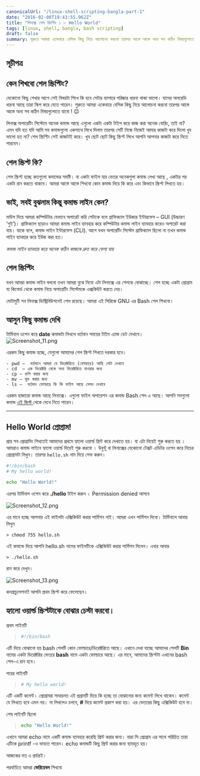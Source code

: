```yaml
---
canonicalUrl: "/linux-shell-scripting-bangla-part-1"
date: "2016-02-08T19:43:55.962Z"
title: "লিনাক্স শেল স্ক্রিপ্টিং ১ – Hello World"
tags: [linux, shell, bangla, bash scripting]
draft: false
summary: শুরুতে আমরা একেবারে বেসিক কিছু নিয়ে আলোচনা করবো তারপর আস্তে আস্তে অন্য সব কঠিন বিষয়গুলোতে যাবো ! 😉 লিনাক্স অপারেটিং সিস্টেমে অনেক কমান্ড আছে এগুলো একটা একটা টাইপ করে কাজ করা অনেক বোরিং, তাই না? এমন যদি হত যদি আমি সব কমান্ড...
---
```

## সূচীপত্র
<TOCInline toc={props.toc} exclude="সূচীপত্র" toHeading={2} />

## কেন শিখবো শেল স্ক্রিপ্টিং?

যেকোনো কিছু শেখার আগে সেই বিষয়টা শিখে কি হবে সেটার ব্যাপারে পরিষ্কার ধারনা থাকা ভালো। যাদের অলরেডি ধারনা আছে তারা স্কিপ করে যেতে পারেন।  শুরুতে আমরা একেবারে বেসিক কিছু নিয়ে আলোচনা করবো তারপর আস্তে আস্তে অন্য সব কঠিন বিষয়গুলোতে যাবো ! 😉

লিনাক্স অপারেটিং সিস্টেমে অনেক কমান্ড আছে এগুলো একটা একটা টাইপ করে কাজ করা অনেক বোরিং, তাই না? এমন যদি হত যদি আমি সব কমান্ডগুলো একসাথে লিখে দিলাম তারপর সেটি নিজে নিজেই আমার কাজটা করে দিলো খুব ভালো হত না? শেল স্ক্রিপ্টিং সেই কাজটাই করে। খুব ছোট ছোট কিছু স্ক্রিপ্ট লিখে আপনি আপনার কাজটা করে নিতে পারবেন।

## শেল স্ক্রিপ্ট কি?

শেল স্ক্রিপ্ট হচ্ছে কতগুলো কমান্ডের সমষ্টি। বা একটা ফাইল যার ভেতর অনেকগুলা কমান্ড লেখা আছে , একটার পর একটা রান করতে থাকবে। আমরা আস্তে আস্তে শিখবো কোন কমান্ড দিয়ে কি করে এবং কিভাবে স্ক্রিপ্ট লিখতে হয়।

## ভাই, সবই বুঝলাম কিন্তু কমান্ড লাইন কেন?

মাউস দিয়ে আমরা কম্পিউটার যেভাবে অপারেট করি সেটাকে বলে গ্রাফিক্যাল ইউজার ইন্টারফেস – GUI (উচ্চারণ ‘গুই’)। গ্রাফিক্যাল ছাড়াও আমরা কমান্ড লাইন ব্যাবহার করে কম্পিউটার কমান্ড লাইন ব্যাবহার করেও অপারেট করা যায়। যাকে বলে, কমান্ড লাইন ইন্টারফেস (CLI). আগে যখন অপারেটিং সিস্টেম গ্রাফিক্যাল ছিলো না তখন কমান্ড লাইন ব্যাবহার করে ইউজ করা হত।

*কমান্ড লাইন ব্যাবহার করে অনেক কঠিন কাজকে দ্রুত করে ফেলা যায়*


## শেল স্ক্রিপ্টিং

যখন আমরা কমান্ড লাইন বলবো তখন আমরা বুঝে নিবো এটা লিনাক্সে এর শেলকে বোঝাচ্ছে। শেল হচ্ছে একটা প্রোগ্রাম যা কিবোর্ড থেকে কমান্ড নিয়ে অপারেটিং সিস্টেমকে এক্সকিউট করতে দেয়।

মোটামুটি সব লিনাক্স ডিস্ট্রিবিউশনেই শেল রয়েছে। আমরা এই সিরিজে GNU এর Bash শেল শিখবো।

## আসুন কিছু কমান্ড দেখি

টার্মিনাল ওপেন করে **date** কমান্ডটা লিখলে বর্তমান সময়ের টাইম এ্যান্ড ডেট দেখাবে। ![Screenshot_11.png](/static/blog/linux-shell-1/screenshot_11.png)

এরকম কিছু কমান্ড হচ্ছে, যেগুলো আমাদের শেল স্ক্রিপ্ট শিখতে দরকার হবে।

```
- pwd –  বর্তমানে আমরা যে ডিরেক্টরিতে (ফোল্ডারে) আছি সেটা দেখাবে
- cd  – এক ডিরেক্টরি থেকে অন্য ডিরেক্টরিতে যাওয়ার জন্য
- cp – কপি করার জন্য
- mv – মুভ করার জন্য
- ls –  বর্তমান ফোল্ডারে কি কি ফাইল আছে সেসব দেখাবে
```

এরকম হাজারো কমান্ড আছে লিনাক্সে। এগুলো ফাইল অপারেশন এর কমান্ড Bash শেল এ আছে। আপনি সবগুলো কমান্ড [এই জিস্ট ](https://gist.github.com/LeCoupa/122b12050f5fb267e75f)থেকে দেখে নিতে পারেন।

------

## Hello World প্রোগ্রাম!

প্রায় সব প্রোগ্রামিং শিখতেই আমাদের প্রথমে হ্যালো ওয়ার্ল্ড প্রিন্ট করে দেখাতে হয়। বা এটা দিয়েই শুরু করতে হয় । 
আমরাও কমান্ড লাইনে হ্যালো ওয়ার্ল্ড দিয়েই শুরু করবো । 
উবুন্টু বা লিনাক্সের যেকোনো টেক্সট এডিটর ওপেন করে নিচের প্রোগ্রামটা লিখুন।  তারপর `hello.sh` নাম দিয়ে সেভ করুন।


```bash
#!/bin/bash
# My hello world!

echo "Hello World!"
```

এরপর টার্মিনাল ওপেন করে **./hello** টাইপ করুন  । Permission denied আসবে

![Screenshot_12.png](/static/blog/linux-shell-1/screenshot_12.png)

এর মানে হচ্ছে আপনার এই ফাইলটা  এক্সিকিউট করার পার্মিশন নাই। আমরা এখন পার্মিশন দিবো। টার্মিনালে আবার লিখুন

```
> chmod 755 hello.sh
```
এই কমান্ডে দিয়ে আপনি hello.sh নামের ফাইলটিকে এক্সিকিউট করার পার্মিশন দিলেন। এবার আবার

```
> ./hello.sh
```

রান করে দেখুন।

![Screenshot_13.png](/static/blog/linux-shell-1/screenshot_13.png)

কনগ্রাচুলেশন!! আপনি প্রথম স্ক্রিপ্ট করে ফেলেছেন।



## হ্যালো ওয়ার্ল্ড স্ক্রিপ্টটাকে বোঝার চেস্টা করবো।

প্রথম লাইনটি

> ```bash
> #!/bin/bash
> ```

এটি দিয়ে বোঝানো হয় bash শেলটি কোন ফোল্ডারে/ডিরেক্টরিতে আছে। এখানে দেখা যাচ্ছে আমাদের শেলটি **Bin** নামের একটা ডিরেক্টরির ভেতরে **bash** নামে একটা ফোল্ডারে আছে। এর মানে, আমাদের স্ক্রিপ্টটা এখানের bash শেল-এ রান হবে।

পরের লাইনটি

> ```bash
> # My hello world!
> ```

এটি একটি কমেন্ট। প্রোগ্রামরা সাধারনত এই প্রগ্রামটি দিয়ে কি হচ্ছে তা বোঝানোর জন্য কমেন্ট লিখে থাকেন। কমেন্ট যে লিখতে হবে এমন নয়। না লিখলেও চলবে, **#** দিয়ে কমেন্ট প্রকাশ করা হয়। এর ভেতরের কিছু এক্সিকিউট হবে না।

শেষ লাইনটি ছিলো

> ```bash
> echo "Hello World!"
> ```

এখানে আমরা echo নামে একটি কমান্ড ব্যাবহার করেছি প্রিন্ট করার জন্য। যারা সি প্রোগ্রাম এর সাথে পরিচিত তারা এটিকে printf -ও ভাবতে পারেন। echo কমান্ডটি কিছু  প্রিন্ট করার জন্য ব্যাবহৃত হয়।



আজকের মত এ প্রর্যন্তই।

পরবর্তিতে আমরা **ভেরিয়েবল** শিখবো